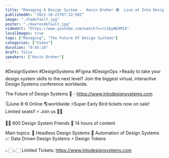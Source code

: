 ```yaml
---
title: "Managing A Design System -  Kevin Dreher 🟢  Live at Into Design Systems Conference"
publishedAt: "2021-10-21T07:32:50Z"
image: "./hqdefault.jpg"
poster: "./maxresdefault.jpg"
videoUrl: "https://www.youtube.com/watch?v=rz1byNE4MI4"
localImages: true
tags: ["Managing", "The Future Of Design Systems"]
categories: ["Video"]
duration: "0:45:18"
draft: false
speakers: ["Kevin Dreher"]
---
```


#DesignSystem #DesignSystems #Figma #DesignOps
⚡️Ready to take your design system skills to the next level?
Join the biggest virtual, interactive Design Systems conference worldwide.

The Future of Design Systems 🚀 - https://www.intodesignsystems.com

🗓️June 8-9 Online 🌎worldwide
⚡️Super Early Bird tickets now on sale! Limited seats!! ⚡️
Join us 🙌🏻

👋🏻 800 Design System Friends
🎨 14 hours of content

Main topics:
🎨 Headless Design Systems
🤖 Automation of Design Systems
📈 Data Driven Design Systems
⚡️ Design Tokens

👉🏻👉🏻 Limited Tickets: https://www.intodesignsystems.com
